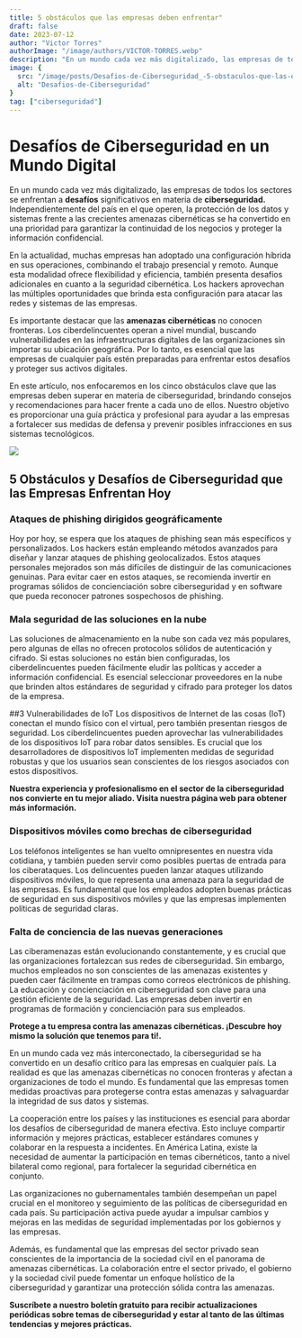 ```yaml
---
title: 5 obstáculos que las empresas deben enfrentar"
draft: false
date: 2023-07-12
author: "Victor Torres"
authorImage: "/image/authors/VICTOR-TORRES.webp"
description: "En un mundo cada vez más digitalizado, las empresas de todos los sectores se enfrentan a desafíos significativos en materia de ciberseguridad. Independientemente del país en el que operen, la protección de los datos y sistemas frente a las crecientes amenazas cibernéticas se ha convertido en una prioridad para garantizar la continuidad de los negocios y proteger la información confidencial."
image: {
  src: "/image/posts/Desafios-de-Ciberseguridad_-5-obstaculos-que-las-empresas-deben-enfrentar.webp",
  alt: "Desafios-de-Ciberseguridad"
}
tag: ["ciberseguridad"]
---
```



# Desafíos de Ciberseguridad en un Mundo Digital

En un mundo cada vez más digitalizado, las empresas de todos los sectores se enfrentan a **desafíos** significativos en materia de **ciberseguridad.** Independientemente del país en el que operen, la protección de los datos y sistemas frente a las crecientes amenazas cibernéticas se ha convertido en una prioridad para garantizar la continuidad de los negocios y proteger la información confidencial.

En la actualidad, muchas empresas han adoptado una configuración híbrida en sus operaciones, combinando el trabajo presencial y remoto. Aunque esta modalidad ofrece flexibilidad y eficiencia, también presenta desafíos adicionales en cuanto a la seguridad cibernética. Los hackers aprovechan las múltiples oportunidades que brinda esta configuración para atacar las redes y sistemas de las empresas.

Es importante destacar que las **amenazas cibernéticas** no conocen fronteras. Los ciberdelincuentes operan a nivel mundial, buscando vulnerabilidades en las infraestructuras digitales de las organizaciones sin importar su ubicación geográfica. Por lo tanto, es esencial que las empresas de cualquier país estén preparadas para enfrentar estos desafíos y proteger sus activos digitales.

En este artículo, nos enfocaremos en los cinco obstáculos clave que las empresas deben superar en materia de ciberseguridad, brindando consejos y recomendaciones para hacer frente a cada uno de ellos. Nuestro objetivo es proporcionar una guía práctica y profesional para ayudar a las empresas a fortalecer sus medidas de defensa y prevenir posibles infracciones en sus sistemas tecnológicos.

![](/image/posts/Desafios-de-Ciberseguridad_-5-obstaculos-que-las-empresas-deben-enfrentar.webp)

## 5 Obstáculos y Desafíos de Ciberseguridad que las Empresas Enfrentan Hoy

### Ataques de phishing dirigidos geográficamente

Hoy por hoy, se espera que los ataques de phishing sean más específicos y personalizados. Los hackers están empleando métodos avanzados para diseñar y lanzar ataques de phishing geolocalizados. Estos ataques personales mejorados son más difíciles de distinguir de las comunicaciones genuinas. Para evitar caer en estos ataques, se recomienda invertir en programas sólidos de concienciación sobre ciberseguridad y en software que pueda reconocer patrones sospechosos de phishing.

### Mala seguridad de las soluciones en la nube
Las soluciones de almacenamiento en la nube son cada vez más populares, pero algunas de ellas no ofrecen protocolos sólidos de autenticación y cifrado. Si estas soluciones no están bien configuradas, los ciberdelincuentes pueden fácilmente eludir las políticas y acceder a información confidencial. Es esencial seleccionar proveedores en la nube que brinden altos estándares de seguridad y cifrado para proteger los datos de la empresa.

##3 Vulnerabilidades de IoT
Los dispositivos de Internet de las cosas (IoT) conectan el mundo físico con el virtual, pero también presentan riesgos de seguridad. Los ciberdelincuentes pueden aprovechar las vulnerabilidades de los dispositivos IoT para robar datos sensibles. Es crucial que los desarrolladores de dispositivos IoT implementen medidas de seguridad robustas y que los usuarios sean conscientes de los riesgos asociados con estos dispositivos.

**Nuestra experiencia y profesionalismo en el sector de la ciberseguridad nos convierte en tu mejor aliado. Visita nuestra página web para obtener más información.**

<Link text="¡descubre cómo!" href="/ciberseguridad"/>

### Dispositivos móviles como brechas de ciberseguridad

Los teléfonos inteligentes se han vuelto omnipresentes en nuestra vida cotidiana, y también pueden servir como posibles puertas de entrada para los ciberataques. Los delincuentes pueden lanzar ataques utilizando dispositivos móviles, lo que representa una amenaza para la seguridad de las empresas. Es fundamental que los empleados adopten buenas prácticas de seguridad en sus dispositivos móviles y que las empresas implementen políticas de seguridad claras.

### Falta de conciencia de las nuevas generaciones
Las ciberamenazas están evolucionando constantemente, y es crucial que las organizaciones fortalezcan sus redes de ciberseguridad. Sin embargo, muchos empleados no son conscientes de las amenazas existentes y pueden caer fácilmente en trampas como correos electrónicos de phishing. La educación y concienciación en ciberseguridad son clave para una gestión eficiente de la seguridad. Las empresas deben invertir en programas de formación y concienciación para sus empleados.

**Protege a tu empresa contra las amenazas cibernéticas. ¡Descubre hoy mismo la solución que tenemos para ti!.**

<Link text="¡Quiero saber cómo!" href="/ciberseguridad"/>

En un mundo cada vez más interconectado, la ciberseguridad se ha convertido en un desafío crítico para las empresas en cualquier país. La realidad es que las amenazas cibernéticas no conocen fronteras y afectan a organizaciones de todo el mundo. Es fundamental que las empresas tomen medidas proactivas para protegerse contra estas amenazas y salvaguardar la integridad de sus datos y sistemas.

La cooperación entre los países y las instituciones es esencial para abordar los desafíos de ciberseguridad de manera efectiva. Esto incluye compartir información y mejores prácticas, establecer estándares comunes y colaborar en la respuesta a incidentes. En América Latina, existe la necesidad de aumentar la participación en temas cibernéticos, tanto a nivel bilateral como regional, para fortalecer la seguridad cibernética en conjunto.

Las organizaciones no gubernamentales también desempeñan un papel crucial en el monitoreo y seguimiento de las políticas de ciberseguridad en cada país. Su participación activa puede ayudar a impulsar cambios y mejoras en las medidas de seguridad implementadas por los gobiernos y las empresas.

Además, es fundamental que las empresas del sector privado sean conscientes de la importancia de la sociedad civil en el panorama de amenazas cibernéticas. La colaboración entre el sector privado, el gobierno y la sociedad civil puede fomentar un enfoque holístico de la ciberseguridad y garantizar una protección sólida contra las amenazas.

**Suscríbete a nuestro boletín gratuito para recibir actualizaciones periódicas sobre temas de ciberseguridad y estar al tanto de las últimas tendencias y mejores prácticas.**